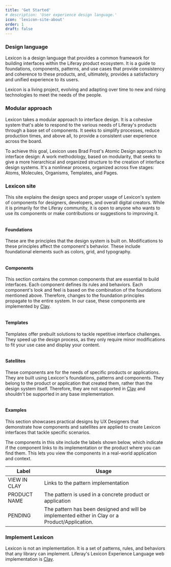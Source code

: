 ```yaml
---
title: 'Get Started'
# description: 'User experience design language.'
icon: 'lexicon-site-about'
order: 1
draft: false
---
```



### Design language

Lexicon is a design language that provides a common framework for building interfaces within the Liferay product ecosystem. It is a guide to foundations, components, patterns, and use cases that provide consistency and coherence to these products, and, ultimately, provides a satisfactory and unified experience to its users.

Lexicon is a living project, evolving and adapting over time to new and rising technologies to meet the needs of the people.

### Modular approach

Lexicon takes a modular approach to interface design. It is a cohesive system that's able to respond to the various needs of Liferay's products through a base set of components. It seeks to simplify processes, reduce production times, and above all, to provide a consistent user experience across the board.

To achieve this goal, Lexicon uses Brad Frost's Atomic Design approach to interface design: A work methodology, based on modularity, that seeks to give a more hierarchical and organized structure to the creation of interface design systems. It's a nonlinear process, organized across five stages: Atoms, Molecules, Organisms, Templates, and Pages.

### Lexicon site

This site explains the design specs and proper usage of Lexicon's system of components for designers, developers, and overall digital creators. While it is primarily for the Liferay community, it is open to anyone who wants to use its components or make contributions or suggestions to improving it.

<Grid templateColumns="1fr 4fr" autoRows="auto" gap="1rem">
	<Grid.Item>
		<img
			style={{ marginTop: '1.5rem' }}
			src="/images/lexicon/getstarted/foundation.png"
			alt=""
		/>
	</Grid.Item>
	<Grid.Item>
		<h4>Foundations</h4>
		<p>
			These are the principles that the design system is built on. Modifications to
			these principles affect the component's behavior. These include foundational
			elements such as colors, grid, and typography.
		</p>
	</Grid.Item>
	<Grid.Item>
		<img
			style={{ marginTop: '1.5rem' }}
			src="/images/lexicon/getstarted/component.png"
			alt=""
		/>
	</Grid.Item>
	<Grid.Item>
		<h4>Components</h4>
		<p>
			This section contains the common components that are essential to build
			interfaces. Each component defines its rules and behaviors. Each component's
			look and feel is based on the combination of the foundations mentioned above.
			Therefore, changes to the foundation principles propagate to the entire
			system. In our case, these components are implemented by <a href="https://clayui.com/">Clay</a>.
		</p>
	</Grid.Item>
	<Grid.Item>
		<img
			style={{ marginTop: '1.5rem' }}
			src="/images/lexicon/getstarted/template.png"
			alt=""
		/>
	</Grid.Item>
	<Grid.Item>
		<h4>Templates</h4>
		<p>
			Templates offer prebuilt solutions to tackle repetitive interface challenges.
			They speed up the design process, as they only require minor modifications to
			fit your use case and display your content.
		</p>
	</Grid.Item>
	<Grid.Item>
		<img
			style={{ marginTop: '1.5rem' }}
			src="/images/lexicon/getstarted/satellite.png"
			alt=""
		/>
	</Grid.Item>
	<Grid.Item>
		<h4>Satellites</h4>
		<p>
			These components are for the needs of specific products or applications. They
			are built using Lexicon's foundations, patterns and components. They belong to the
			product or application that created them, rather than the design system
			itself. Therefore, they are not supported in <a href="https://clayui.com/">Clay</a> and shouldn't be supported in any base implementation.
		</p>
	</Grid.Item>
	<Grid.Item>
		<img
			style={{ marginTop: '1.5rem' }}
			src="/images/lexicon/getstarted/example.png"
			alt=""
		/>
	</Grid.Item>
	<Grid.Item>
		<h4>Examples</h4>
		<p>
			This section showcases practical designs by UX Designers that demonstrate how components and satellites are applied to create Lexicon
			interfaces that tackle specific scenarios.
		</p>
		<p>
			The components in this site include the labels shown below, which indicate if
			the component links to its implementation or the product where you can find
			them. This lets you view the components in a real-world application and
			context.
		</p>
	</Grid.Item>
</Grid>


| Label        | Usage                                                                                          |
| ------------ | ---------------------------------------------------------------------------------------------- |
| <span><a class="labelTag labelWarning">VIEW IN CLAY</a></span> | Links to the pattern implementation                                                            |
| <span><a class="labelTag labelInfo">PRODUCT NAME</a></span> | The pattern is used in a concrete product or application                                       |
| <span><a class="labelTag labelDraft">PENDING</a></span> | The pattern has been designed and will be implemented either in Clay or a Product/Application. |

### Implement Lexicon

Lexicon is not an implementation. It is a set of patterns, rules, and behaviors that any library can implement. Liferay's Lexicon Experience Language web implementation is [Clay](https://clayui.com/).
